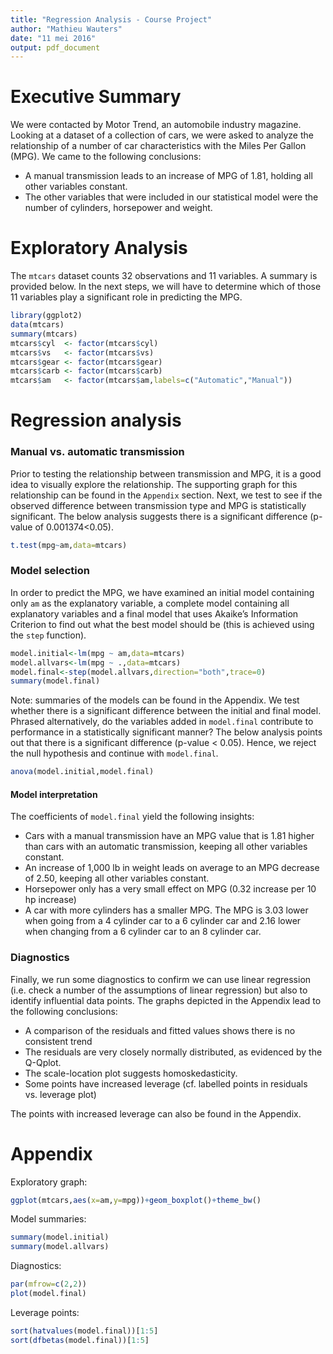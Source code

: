 ```yaml
---
title: "Regression Analysis - Course Project"
author: "Mathieu Wauters"
date: "11 mei 2016"
output: pdf_document
---
```


# Executive Summary

We were contacted by Motor Trend, an automobile industry magazine. Looking at a dataset of a collection of cars, we were asked to analyze the relationship of a number of car characteristics with the Miles Per Gallon (MPG). We came to the following conclusions:

* A manual transmission leads to an increase of MPG of 1.81, holding all other variables constant.
* The other variables that were included in our statistical model were the number of cylinders, horsepower and weight.

# Exploratory Analysis

The `mtcars` dataset counts 32 observations and 11 variables. A summary is provided below. In the next steps, we will have to determine which of those 11 variables play a significant role in predicting the MPG.

```r
library(ggplot2)
data(mtcars)
summary(mtcars)
mtcars$cyl  <- factor(mtcars$cyl)
mtcars$vs   <- factor(mtcars$vs)
mtcars$gear <- factor(mtcars$gear)
mtcars$carb <- factor(mtcars$carb)
mtcars$am   <- factor(mtcars$am,labels=c("Automatic","Manual"))
```

# Regression analysis

### Manual vs. automatic transmission

Prior to testing the relationship between transmission and MPG, it is a good idea to visually explore the relationship. The supporting graph for this relationship can be found in the `Appendix` section.
Next, we test to see if the observed difference between transmission type and MPG is statistically significant. The below analysis suggests there is a significant difference (p-value of 0.001374<0.05).
```r
t.test(mpg~am,data=mtcars)
```
### Model selection

In order to predict the MPG, we have examined an initial model containing only `am` as the explanatory variable, a complete model containing all explanatory variables and a final model that uses Akaike's Information Criterion to find out what the best model should be (this is achieved using the `step` function).
```r
model.initial<-lm(mpg ~ am,data=mtcars)
model.allvars<-lm(mpg ~ .,data=mtcars)
model.final<-step(model.allvars,direction="both",trace=0)
summary(model.final)
```
Note: summaries of the models can be found in the Appendix.
We test whether there is a significant difference between the initial and final model. Phrased alternatively, do the variables added in `model.final` contribute to performance in a statistically significant manner? The below analysis points out that there is a significant difference (p-value < 0.05). Hence, we reject the null hypothesis and continue with `model.final`.
```r
anova(model.initial,model.final)
```

#### Model interpretation

The coefficients of `model.final` yield the following insights:

* Cars with a manual transmission have an MPG value that is 1.81 higher than cars with an automatic transmission, keeping all other variables constant.
* An increase of 1,000 lb in weight leads on average to an MPG decrease of 2.50, keeping all other variables constant.
* Horsepower only has a very small effect on MPG (0.32 increase per 10 hp increase)
* A car with more cylinders has a smaller MPG. The MPG is 3.03 lower when going from a 4 cylinder car to a 6 cylinder car and 2.16 lower when changing from a 6 cylinder car to an 8 cylinder car.

### Diagnostics

Finally, we run some diagnostics to confirm we can use linear regression (i.e. check a number of the assumptions of linear regression) but also to identify influential data points. The graphs depicted in the Appendix lead to the following conclusions:

* A comparison of the residuals and fitted values shows there is no consistent trend
* The residuals are very closely normally distributed, as evidenced by the Q-Qplot.
* The scale-location plot suggests homoskedasticity.
* Some points have increased leverage (cf. labelled points in residuals vs. leverage plot)

The points with increased leverage can also be found in the Appendix.

# Appendix
Exploratory graph:
```r
ggplot(mtcars,aes(x=am,y=mpg))+geom_boxplot()+theme_bw()
```
Model summaries:
```r
summary(model.initial)
summary(model.allvars)
```
Diagnostics:
```r
par(mfrow=c(2,2))
plot(model.final)
```

Leverage points:
```r
sort(hatvalues(model.final))[1:5]
sort(dfbetas(model.final))[1:5]
```